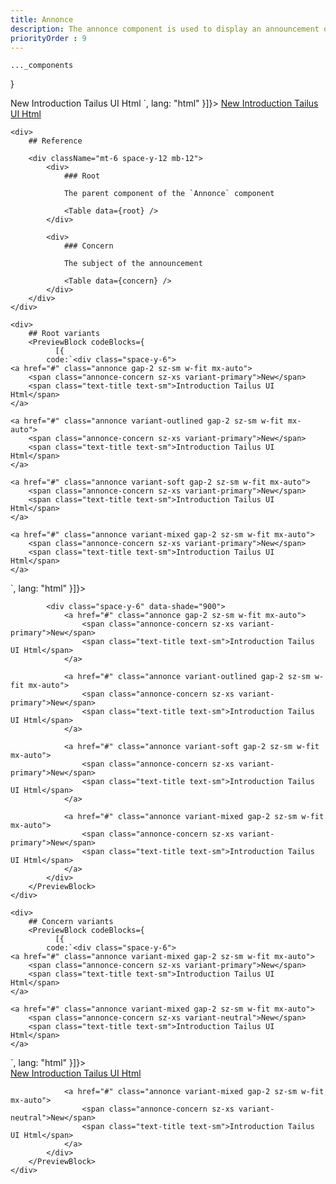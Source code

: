 ```yaml
---
title: Annonce
description: The annonce component is used to display an announcement on top of the hero section.
priorityOrder : 9
---
```



    ..._components
}

<div className="space-y-20">
    <PreviewBlock codeBlocks={
              [{
            code:`<a href="#" class="annonce variant-mixed gap-2 sz-sm w-fit mx-auto">
    <span class="annonce-concern sz-xs variant-primary">New</span>
    <span class="text-title text-sm">Introduction Tailus UI Html</span>
</a>`,
              lang: "html"
          }]}>
        <a href="#" class="annonce variant-mixed gap-2 sz-sm w-fit mx-auto">
            <span class="annonce-concern sz-xs variant-primary">New</span>
            <span class="text-title text-sm">Introduction Tailus UI Html</span>
        </a>
    </PreviewBlock>

    <div>
        ## Reference

        <div className="mt-6 space-y-12 mb-12"> 
            <div>
                ### Root 

                The parent component of the `Annonce` component

                <Table data={root} />
            </div>

            <div>
                ### Concern

                The subject of the announcement

                <Table data={concern} />
            </div>
        </div>
    </div>

    <div>
        ## Root variants
        <PreviewBlock codeBlocks={
              [{
            code:`<div class="space-y-6">
    <a href="#" class="annonce gap-2 sz-sm w-fit mx-auto">
        <span class="annonce-concern sz-xs variant-primary">New</span>
        <span class="text-title text-sm">Introduction Tailus UI Html</span>
    </a>

    <a href="#" class="annonce variant-outlined gap-2 sz-sm w-fit mx-auto">
        <span class="annonce-concern sz-xs variant-primary">New</span>
        <span class="text-title text-sm">Introduction Tailus UI Html</span>
    </a>

    <a href="#" class="annonce variant-soft gap-2 sz-sm w-fit mx-auto">
        <span class="annonce-concern sz-xs variant-primary">New</span>
        <span class="text-title text-sm">Introduction Tailus UI Html</span>
    </a>

    <a href="#" class="annonce variant-mixed gap-2 sz-sm w-fit mx-auto">
        <span class="annonce-concern sz-xs variant-primary">New</span>
        <span class="text-title text-sm">Introduction Tailus UI Html</span>
    </a>
</div>`,
              lang: "html"
          }]}>

            <div class="space-y-6" data-shade="900">
                <a href="#" class="annonce gap-2 sz-sm w-fit mx-auto">
                    <span class="annonce-concern sz-xs variant-primary">New</span>
                    <span class="text-title text-sm">Introduction Tailus UI Html</span>
                </a>

                <a href="#" class="annonce variant-outlined gap-2 sz-sm w-fit mx-auto">
                    <span class="annonce-concern sz-xs variant-primary">New</span>
                    <span class="text-title text-sm">Introduction Tailus UI Html</span>
                </a>

                <a href="#" class="annonce variant-soft gap-2 sz-sm w-fit mx-auto">
                    <span class="annonce-concern sz-xs variant-primary">New</span>
                    <span class="text-title text-sm">Introduction Tailus UI Html</span>
                </a>

                <a href="#" class="annonce variant-mixed gap-2 sz-sm w-fit mx-auto">
                    <span class="annonce-concern sz-xs variant-primary">New</span>
                    <span class="text-title text-sm">Introduction Tailus UI Html</span>
                </a>
            </div>
        </PreviewBlock>
    </div>

    <div>
        ## Concern variants
        <PreviewBlock codeBlocks={
              [{
            code:`<div class="space-y-6">
    <a href="#" class="annonce variant-mixed gap-2 sz-sm w-fit mx-auto">
        <span class="annonce-concern sz-xs variant-primary">New</span>
        <span class="text-title text-sm">Introduction Tailus UI Html</span>
    </a>

    <a href="#" class="annonce variant-mixed gap-2 sz-sm w-fit mx-auto">
        <span class="annonce-concern sz-xs variant-neutral">New</span>
        <span class="text-title text-sm">Introduction Tailus UI Html</span>
    </a>
</div>`,
              lang: "html"
          }]}>
            <div class="space-y-6" data-shade="900">
                <a href="#" class="annonce variant-mixed gap-2 sz-sm w-fit mx-auto">
                    <span class="annonce-concern sz-xs variant-primary">New</span>
                    <span class="text-title text-sm">Introduction Tailus UI Html</span>
                </a>

                <a href="#" class="annonce variant-mixed gap-2 sz-sm w-fit mx-auto">
                    <span class="annonce-concern sz-xs variant-neutral">New</span>
                    <span class="text-title text-sm">Introduction Tailus UI Html</span>
                </a>
            </div>
        </PreviewBlock>
    </div>
</div>

